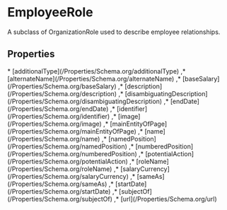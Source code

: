# EmployeeRole

A subclass of OrganizationRole used to describe employee relationships.

## Properties

<Grid>
* [additionalType](/Properties/Schema.org/additionalType)
,* [alternateName](/Properties/Schema.org/alternateName)
,* [baseSalary](/Properties/Schema.org/baseSalary)
,* [description](/Properties/Schema.org/description)
,* [disambiguatingDescription](/Properties/Schema.org/disambiguatingDescription)
,* [endDate](/Properties/Schema.org/endDate)
,* [identifier](/Properties/Schema.org/identifier)
,* [image](/Properties/Schema.org/image)
,* [mainEntityOfPage](/Properties/Schema.org/mainEntityOfPage)
,* [name](/Properties/Schema.org/name)
,* [namedPosition](/Properties/Schema.org/namedPosition)
,* [numberedPosition](/Properties/Schema.org/numberedPosition)
,* [potentialAction](/Properties/Schema.org/potentialAction)
,* [roleName](/Properties/Schema.org/roleName)
,* [salaryCurrency](/Properties/Schema.org/salaryCurrency)
,* [sameAs](/Properties/Schema.org/sameAs)
,* [startDate](/Properties/Schema.org/startDate)
,* [subjectOf](/Properties/Schema.org/subjectOf)
,* [url](/Properties/Schema.org/url)

</Grid>

